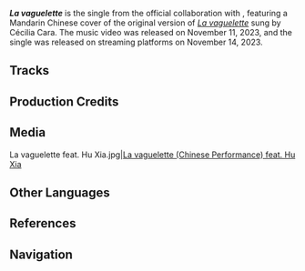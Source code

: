 {{Album Infobox
|title       = La vaguelette feat. Hu Xia
|image       = La vaguelette feat. Hu Xia (Album).png
|type        = Promotional Songs
|group       = Singles
|medium      = Digital
|releaseDate = 2023-11-14
|length      = 2 min 12 sec - 1 Tracks
|spotify     = 
|youtube     = 
}}
'''''La vaguelette''''' is the single from the official collaboration with {{W|Hu Xia}}, featuring a Mandarin Chinese cover of the original version of ''[[La vaguelette]]'' sung by Cécilia Cara. The music video was released on November 11, 2023, and the single was released on streaming platforms on November 14, 2023.

==Tracks==
{{Soundtracks by Category Table|La vaguelette feat. Hu Xia (Album) Soundtracks|hidealbum=1|noplayercol=1}}

==Production Credits==
{{Transclude|La vaguelette feat. Hu Xia|Production Credits}}

==Media==
<gallery>
La vaguelette feat. Hu Xia.jpg|[https://www.bilibili.com/video/BV1eG41197wb/ La vaguelette (Chinese Performance) feat. Hu Xia]
</gallery>

==Other Languages==
{{Other Languages|Transclude=La vaguelette}}

==References==
{{Reflist}}

==Navigation==
{{Album Navbox|misc}}